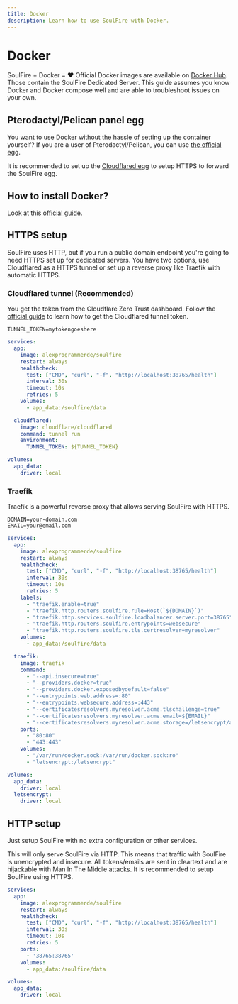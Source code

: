 ```yaml
---
title: Docker
description: Learn how to use SoulFire with Docker.
---
```


# Docker

SoulFire + Docker = ❤️
Official Docker images are available on [Docker Hub](https://hub.docker.com/r/alexprogrammerde/soulfire).
Those contain the SoulFire Dedicated Server.
This guide assumes you know Docker and Docker compose well and are able to troubleshoot issues on your own.

## Pterodactyl/Pelican panel egg

You want to use Docker without the hassle of setting up the container yourself?
If you are a user of Pterodactyl/Pelican, you can use [the official egg](https://raw.githubusercontent.com/AlexProgrammerDE/SoulFire/main/soulfire_egg.json).

It is recommended to set up the [Cloudflared egg](https://github.com/Ym0T/pterodactyl-nginx-egg?tab=readme-ov-file#-cloudflared-tunnel-tutorial) to setup HTTPS to forward the SoulFire egg.

## How to install Docker?

Look at this [official guide](https://docs.docker.com/engine/install).

## HTTPS setup

SoulFire uses HTTP, but if you run a public domain endpoint you're going to need HTTPS set up for dedicated servers.
You have two options, use Cloudflared as a HTTPS tunnel or set up a reverse proxy like Traefik with automatic HTTPS.

### Cloudflared tunnel (Recommended)

You get the token from the Cloudflare Zero Trust dashboard.
Follow the [official guide](https://developers.cloudflare.com/cloudflare-one/connections/connect-networks/get-started/create-remote-tunnel/) to learn how to get the Cloudflared tunnel token.

```dotenv filename=".env"
TUNNEL_TOKEN=mytokengoeshere
```

```yaml filename="docker-compose.yml"
services:
  app:
    image: alexprogrammerde/soulfire
    restart: always
    healthcheck:
      test: ["CMD", "curl", "-f", "http://localhost:38765/health"]
      interval: 30s
      timeout: 10s
      retries: 5
    volumes:
      - app_data:/soulfire/data

  cloudflared:
    image: cloudflare/cloudflared
    command: tunnel run
    environment:
      TUNNEL_TOKEN: ${TUNNEL_TOKEN}

volumes:
  app_data:
    driver: local
```

### Traefik

Traefik is a powerful reverse proxy that allows serving SoulFire with HTTPS.

```dotenv filename=".env"
DOMAIN=your-domain.com
EMAIL=your@email.com
```

```yaml filename="docker-compose.yml"
services:
  app:
    image: alexprogrammerde/soulfire
    restart: always
    healthcheck:
      test: ["CMD", "curl", "-f", "http://localhost:38765/health"]
      interval: 30s
      timeout: 10s
      retries: 5
    labels:
      - "traefik.enable=true"
      - "traefik.http.routers.soulfire.rule=Host(`${DOMAIN}`)"
      - "traefik.http.services.soulfire.loadbalancer.server.port=38765"
      - "traefik.http.routers.soulfire.entrypoints=websecure"
      - "traefik.http.routers.soulfire.tls.certresolver=myresolver"
    volumes:
      - app_data:/soulfire/data

  traefik:
    image: traefik
    command:
      - "--api.insecure=true"
      - "--providers.docker=true"
      - "--providers.docker.exposedbydefault=false"
      - "--entrypoints.web.address=:80"
      - "--entrypoints.websecure.address=:443"
      - "--certificatesresolvers.myresolver.acme.tlschallenge=true"
      - "--certificatesresolvers.myresolver.acme.email=${EMAIL}"
      - "--certificatesresolvers.myresolver.acme.storage=/letsencrypt/acme.json"
    ports:
      - "80:80"
      - "443:443"
    volumes:
      - "/var/run/docker.sock:/var/run/docker.sock:ro"
      - "letsencrypt:/letsencrypt"

volumes:
  app_data:
    driver: local
  letsencrypt:
    driver: local
```

## HTTP setup

Just setup SoulFire with no extra configuration or other services.

This will only serve SoulFire via HTTP. This means that traffic with SoulFire is unencrypted and insecure.
All tokens/emails are sent in cleartext and are hijackable with Man In The Middle attacks.
It is recommended to setup SoulFire using HTTPS.

```yaml filename="docker-compose.yml"
services:
  app:
    image: alexprogrammerde/soulfire
    restart: always
    healthcheck:
      test: ["CMD", "curl", "-f", "http://localhost:38765/health"]
      interval: 30s
      timeout: 10s
      retries: 5
    ports:
      - '38765:38765'
    volumes:
      - app_data:/soulfire/data

volumes:
  app_data:
    driver: local
```
